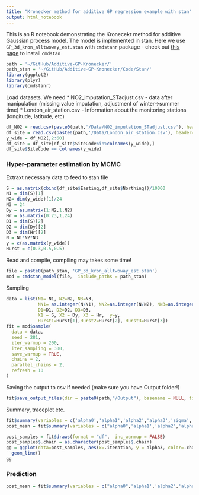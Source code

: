 ```yaml
---
title: "Kronecker method for additive GP regression example with stan"
output: html_notebook
---
```


This is an R notebook demonstrating the Kronecekr method for additive Gaussian process model. The model is implemented in stan. Here we use `GP_3d_kron_alltwoway_est.stan` with `cmdstanr` package - check out [this page](https://mc-stan.org/cmdstanr/) to install `cmdstan`

```r
path = '~/GitHub/Additive-GP-Kronecker/'
path_stan = '~/GitHub/Additive-GP-Kronecker/Code/Stan/'
library(ggplot2)
library(plyr)
library(cmdstanr)
```

Load datasets. We need
* NO2_imputation_STadjust.csv - data after manipulation (missing value imputation, adjustment of winter->summer time)
* London_air_station.csv - Information about the monitoring stations (longitude, latitude, etc)

```r
df_NO2 = read.csv(paste0(path,'/Data/NO2_imputation_STadjust.csv'), header=TRUE)
df_site = read.csv(paste0(path,'/Data/London_air_station.csv'), header=TRUE)
y_wide = df_NO2[,2:60] 
df_site = df_site[df_site$SiteCode%in%colnames(y_wide),]
df_site$SiteCode == colnames(y_wide)
```

### Hyper-parameter estimation by MCMC
Extraxt necessary data to feed to stan file
```r
S = as.matrix(cbind(df_site$Easting,df_site$Northing))/10000
N1 = dim(S)[1]
N2= dim(y_wide)[1]/24
N3 = 24
Dy = as.matrix(1:N2,1,N2)
Hr = as.matrix(0:23,1,24)
D1 = dim(S)[2]
D2 = dim(Dy)[2]
D3 = dim(Hr)[2]
N = N1*N2*N3
y = c(as.matrix(y_wide))
Hurst = c(0.3,0.5,0.5)
```
Read and compile, compiling may takes some time! 
```r
file = paste0(path_stan, 'GP_3d_kron_alltwoway_est.stan')
mod = cmdstan_model(file,  include_paths = path_stan)
```
Sampling
```r
data = list(N1= N1, N2=N2, N3=N3,
            NN1= as.integer(N/N1), NN2=as.integer(N/N2), NN3=as.integer(N/N3), 
            D1=D1, D2=D2, D3=D3, 
            X1 = S, X2 = Dy, X3 = Hr,  y=y, 
            Hurst1=Hurst[1],Hurst2=Hurst[2], Hurst3=Hurst[3])
fit = mod$sample(
  data = data, 
  seed = 281, 
  iter_warmup = 200,
  iter_sampling = 300,
  save_warmup = TRUE,
  chains = 2, 
  parallel_chains = 2,
  refresh = 10
)
```

Saving the output to csv if needed (make sure you have Output folder!)
```r
fit$save_output_files(dir = paste0(path,"/Output"), basename = NULL, timestamp = TRUE, random = TRUE)
```

Summary, traceplot etc.
```r
fit$summary(variables = c('alpha0','alpha1','alpha2','alpha3','sigma','lp__'))
post_mean = fit$summary(variables = c("alpha0",'alpha1','alpha2','alpha3','sigma'))$mean
```

```r
post_samples = fit$draws(format = "df",  inc_warmup = FALSE)
post_samples$.chain = as.character(post_samples$.chain)
gg = ggplot(data=post_samples, aes(x=.iteration, y = alpha3, color=.chain))+
  geom_line() 
gg
```

### Prediction

```r
post_mean = fit$summary(variables = c("alpha0",'alpha1','alpha2','alpha3','sigma'))$mean
```


